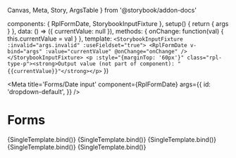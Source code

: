  Canvas,
  Meta,
  Story,
  ArgsTable
} from '@storybook/addon-docs'

  components: { RplFormDate, StorybookInputFixture },
  setup() {
    return { args }
  },
  data: () => ({ currentValue: null }),
  methods: {
    onChange: function(val) {
      this.currentValue = val
    }
  },
  template: `
    <StorybookInputFixture :invalid="args.invalid" :useFieldset="true">
      <RplFormDate v-bind="args" :value="currentValue" @onChange="onChange" />
    </StorybookInputFixture>
    <p :style="{marginTop: '60px'}" class="rpl-type-p"><strong>Output value (not part of component): "{{currentValue}}"</strong></p>
  `
})

<Meta title='Forms/Date input' component={RplFormDate} args={{
  id: 'dropdown-default',
}} />

# Forms

<ArgsTable of={RplFormDate} />

<Canvas>
  <Story
    name='Default'
    args={{
      id: 'date-default',
      variant: 'default',
    }}
  >
    {SingleTemplate.bind()}
  </Story>
</Canvas>

<Canvas>
  <Story
    name='Reverse'
    parameters={{
      background: 'gray'
    }}
    args={{
      id: 'date-reverse',
      variant: 'reverse'
    }}
  >
    {SingleTemplate.bind()}
  </Story>
</Canvas>

<Canvas>
  <Story
    name='Inactive'
    args={{
      id: 'date-inactive',
      variant: 'default',
      disabled: true
    }}
  >
    {SingleTemplate.bind()}
  </Story>
</Canvas>

<Canvas>
  <Story
    name='Invalid'
    args={{
      id: 'date-invalid',
      variant: 'default',
      invalid: true
    }}
  >
    {SingleTemplate.bind()}
  </Story>
</Canvas>

<Canvas>
  <Story
    name='Custom date format'
    args={{
      id: 'date-format',
      variant: 'default',
      dateFormat: 'dd/MM/yyyy'
    }}
  >
    {SingleTemplate.bind()}
  </Story>
</Canvas>
